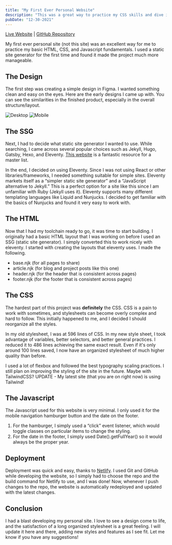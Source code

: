 ```yaml
---
title: "My First Ever Personal Website"
description: "This was a great way to practice my CSS skills and dive into using a static site generator for the first time."
pubDate: "12-30-2021"
---
```



[Live Website](https://old-site--jpetrillo.netlify.app) | [GitHub Repository](https://github.com/joepetrillo/eleventy-personal-site/tree/old-site)

My first ever personal site (not this site) was an excellent way for me to practice my basic HTML, CSS, and Javascript fundamentals. I used a static site generator for the first time and found it made the project much more manageable.

## The Design

The first step was creating a simple design in Figma. I wanted something clean and easy on the eyes. Here are the early designs I came up with. You can see the similarities in the finished product, especially in the overall structure/layout.

<Image src={Desktop} alt="Desktop" />

<Image src={Mobile} alt="Mobile" />

## The SSG

Next, I had to decide what static site generator I wanted to use. While searching, I came across several popular choices such as Jekyll, Hugo, Gatsby, Hexo, and Eleventy. [This website](https://jamstack.org/generators/) is a fantastic resource for a master list.

In the end, I decided on using Eleventy. Since I was not using React or other libraries/frameworks, I needed something suitable for simple sites. Eleventy markets itself as a “simpler static site generator” and a “JavaScript alternative to Jekyll.” This is a perfect option for a site like this since I am unfamiliar with Ruby (Jekyll uses it). Eleventy supports many different templating languages like Liquid and Nunjucks. I decided to get familiar with the basics of Nunjucks and found it very easy to work with.

## The HTML

Now that I had my toolchain ready to go, it was time to start building. I originally had a basic HTML layout that I was working on before I used an SSG (static site generator). I simply converted this to work nicely with eleventy. I started with creating the layouts that eleventy uses. I made the following.

- base.njk (for all pages to share)
- article.njk (for blog and project posts like this one)
- header.njk (for the header that is consistent across pages)
- footer.njk (for the footer that is consistent across pages)

## The CSS

The hardest part of this project was **definitely** the CSS. CSS is a pain to work with sometimes, and stylesheets can become overly complex and hard to follow. This initially happened to me, and I decided I should reorganize all the styles.

In my old stylesheet, I was at 596 lines of CSS. In my new style sheet, I took advantage of variables, better selectors, and better general practices. I reduced it to 486 lines achieving the same exact result. Even if it's only around 100 lines saved, I now have an organized stylesheet of much higher quality than before.

I used a lot of flexbox and followed the best typography scaling practices. I still plan on improving the styling of the site in the future. Maybe with TailwindCSS? UPDATE - My latest site (that you are on right now) is using Tailwind!

## The Javascript

The Javascript used for this website is very minimal. I only used it for the mobile navigation hamburger button and the date on the footer.

1. For the hamburger, I simply used a “click” event listener, which would toggle classes on particular items to change the styling.
2. For the date in the footer, I simply used Date().getFullYear() so it would always be the proper year.

## Deployment

Deployment was quick and easy, thanks to [Netlify](https://www.netlify.com). I used Git and GitHub while developing the website, so I simply had to choose the repo and the build command for Netlify to use, and I was done! Now, whenever I push changes to the repo, the website is automatically redeployed and updated with the latest changes.

## Conclusion

I had a blast developing my personal site. I love to see a design come to life, and the satisfaction of a long organized stylesheet is a great feeling. I will update it here and there, adding new styles and features as I see fit. Let me know if you have any suggestions!
